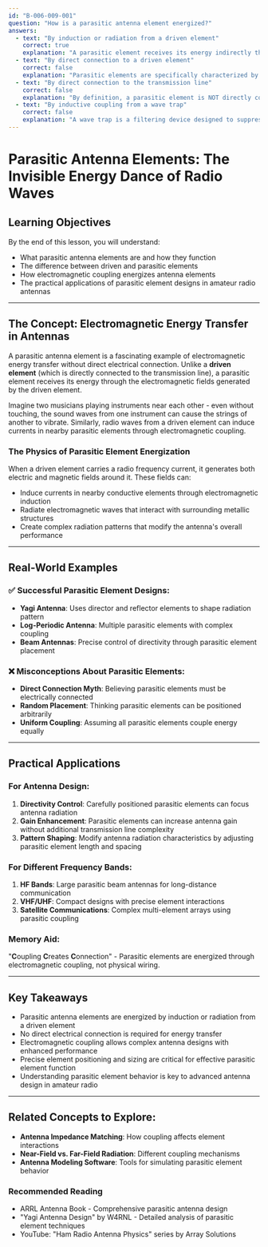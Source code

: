 ```yaml
---
id: "B-006-009-001"
question: "How is a parasitic antenna element energized?"
answers:
  - text: "By induction or radiation from a driven element"
    correct: true
    explanation: "A parasitic element receives its energy indirectly through electromagnetic coupling with the driven element, either through near-field inductive coupling or far-field radiation. This process allows the parasitic element to become part of the antenna's overall radiation pattern without being directly connected to the transmission line, enabling more complex antenna designs like Yagi and log-periodic antennas."
  - text: "By direct connection to a driven element"
    correct: false
    explanation: "Parasitic elements are specifically characterized by NOT being directly connected to the transmission line or driven element. They are energized purely through electromagnetic interactions, not physical electrical connections."
  - text: "By direct connection to the transmission line"
    correct: false
    explanation: "By definition, a parasitic element is NOT directly connected to the transmission line. Its energy is induced through electromagnetic coupling from the driven element, which is the only element connected to the transmission line."
  - text: "By inductive coupling from a wave trap"
    correct: false
    explanation: "A wave trap is a filtering device designed to suppress specific frequencies, not to couple energy to antenna elements. Parasitic elements are energized by the driven element's electromagnetic field, not by wave traps."
---
```


# Parasitic Antenna Elements: The Invisible Energy Dance of Radio Waves

## Learning Objectives
By the end of this lesson, you will understand:
- What parasitic antenna elements are and how they function
- The difference between driven and parasitic elements
- How electromagnetic coupling energizes antenna elements
- The practical applications of parasitic element designs in amateur radio antennas

---

## The Concept: Electromagnetic Energy Transfer in Antennas

A parasitic antenna element is a fascinating example of electromagnetic energy transfer without direct electrical connection. Unlike a **driven element** (which is directly connected to the transmission line), a parasitic element receives its energy through the electromagnetic fields generated by the driven element.

Imagine two musicians playing instruments near each other - even without touching, the sound waves from one instrument can cause the strings of another to vibrate. Similarly, radio waves from a driven element can induce currents in nearby parasitic elements through electromagnetic coupling.

### The Physics of Parasitic Element Energization

When a driven element carries a radio frequency current, it generates both electric and magnetic fields around it. These fields can:
- Induce currents in nearby conductive elements through electromagnetic induction
- Radiate electromagnetic waves that interact with surrounding metallic structures
- Create complex radiation patterns that modify the antenna's overall performance

---

## Real-World Examples

### ✅ Successful Parasitic Element Designs:
- **Yagi Antenna**: Uses director and reflector elements to shape radiation pattern
- **Log-Periodic Antenna**: Multiple parasitic elements with complex coupling
- **Beam Antennas**: Precise control of directivity through parasitic element placement

### ❌ Misconceptions About Parasitic Elements:
- **Direct Connection Myth**: Believing parasitic elements must be electrically connected
- **Random Placement**: Thinking parasitic elements can be positioned arbitrarily
- **Uniform Coupling**: Assuming all parasitic elements couple energy equally

---

## Practical Applications

### For Antenna Design:
1. **Directivity Control**: Carefully positioned parasitic elements can focus antenna radiation
2. **Gain Enhancement**: Parasitic elements can increase antenna gain without additional transmission line complexity
3. **Pattern Shaping**: Modify antenna radiation characteristics by adjusting parasitic element length and spacing

### For Different Frequency Bands:
1. **HF Bands**: Large parasitic beam antennas for long-distance communication
2. **VHF/UHF**: Compact designs with precise element interactions
3. **Satellite Communications**: Complex multi-element arrays using parasitic coupling

### Memory Aid:
"**C**oupling **C**reates **C**onnection" - Parasitic elements are energized through electromagnetic coupling, not physical wiring.

---

## Key Takeaways

- Parasitic antenna elements are energized by induction or radiation from a driven element
- No direct electrical connection is required for energy transfer
- Electromagnetic coupling allows complex antenna designs with enhanced performance
- Precise element positioning and sizing are critical for effective parasitic element function
- Understanding parasitic element behavior is key to advanced antenna design in amateur radio

---

## Related Concepts to Explore:
- **Antenna Impedance Matching**: How coupling affects element interactions
- **Near-Field vs. Far-Field Radiation**: Different coupling mechanisms
- **Antenna Modeling Software**: Tools for simulating parasitic element behavior

### Recommended Reading
- ARRL Antenna Book - Comprehensive parasitic antenna design
- "Yagi Antenna Design" by W4RNL - Detailed analysis of parasitic element techniques
- YouTube: "Ham Radio Antenna Physics" series by Array Solutions